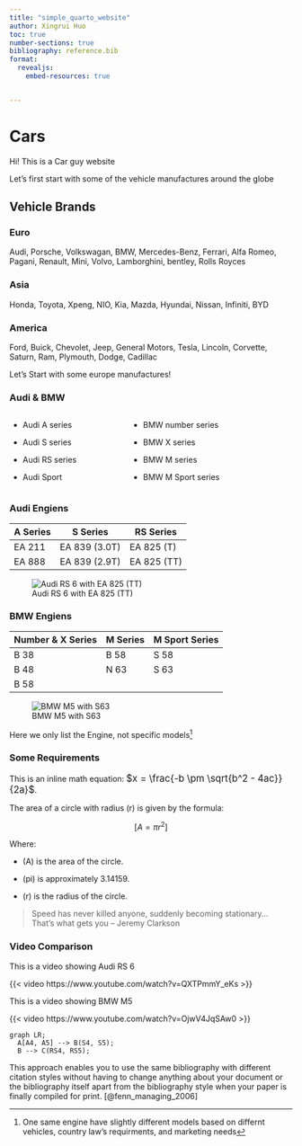 ```yaml
---
title: "simple_quarto_website"
author: Xingrui Huo
toc: true
number-sections: true
bibliography: reference.bib
format: 
  revealjs:
    embed-resources: true 


---
```

# Cars

 Hi! This is a Car guy website

Let's first start with some of the vehicle manufactures around the globe

##  Vehicle Brands

### Euro
Audi, Porsche, Volkswagan, BMW, Mercedes-Benz, Ferrari, Alfa Romeo, Pagani, Renault, Mini, Volvo, Lamborghini, bentley, Rolls Royces

### Asia
Honda, Toyota, Xpeng, NIO, Kia, Mazda, Hyundai, Nissan, Infiniti, BYD

### America
Ford, Buick, Chevolet, Jeep, General Motors, Tesla, Lincoln, Corvette, Saturn, Ram, Plymouth, Dodge, Cadillac


Let's Start with some europe manufactures!


### Audi & BMW



:::: {.columns}

::: {.column width="40%"}
- Audi A series

- Audi S series

- Audi RS series

- Audi Sport
:::

::: {.column width="60%"}
- BMW number series

- BMW X series

- BMW M series

- BMW M Sport series
:::

::::


### Audi Engiens

| A Series | S Series | RS Series |
|----------|----------|----------|
| EA 211 | EA 839 (3.0T) | EA 825 (T) |
| EA 888 | EA 839 (2.9T) | EA 825 (TT) |

![Audi RS 6 with EA 825 (TT)](images/Audi%20RS%206.jpeg)

### BMW Engiens

| Number & X Series | M Series | M Sport Series |
|----------|----------|----------|
| B 38 | B 58 | S 58 |
| B 48 | N 63 | S 63 |
| B 58 |      |      | 

![BMW M5 with S63](images/BMW%20M5.jpeg)

Here we only list the Engine, not specific models[^1]

[^1]: One same engine have slightly different models based on differnt vehicles, country law's requirments, and marketing needs



### Some Requirements
This is an inline math equation: <span style="font-size: 120%;">
$x = \frac{-b \pm \sqrt{b^2 - 4ac}}{2a}$</span>.


The area of a circle with radius \(r\) is given by the formula:

$$
[A = \pi r^2]
$$

Where:

- \(A\) is the area of the circle.
  
- (pi) is approximately 3.14159.
  
- \(r\) is the radius of the circle.

> Speed has never killed anyone, suddenly becoming stationary… That's what gets you -- Jeremy Clarkson

### Video Comparison
This is a video showing Audi RS 6

{{< video https://www.youtube.com/watch?v=QXTPmmY_eKs >}}

This is a video showing BMW M5

{{< video https://www.youtube.com/watch?v=OjwV4JqSAw0 >}}


```mermaid
graph LR;
  A[A4, A5] --> B(S4, S5);
  B --> C(RS4, RS5);

```





This approach enables you to use the same bibliography with different citation
styles without having to change anything about your document or the bibliography itself apart from the bibliography style when your paper is finally compiled
for print.
[@fenn_managing_2006]


